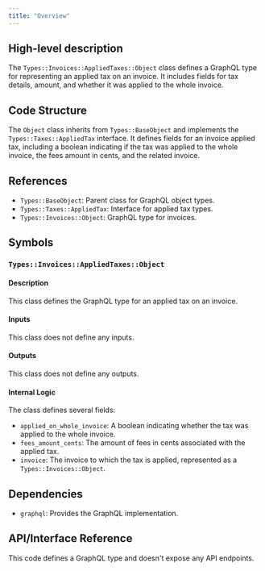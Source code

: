 ```yaml
---
title: "Overview"
---
```


## High-level description
The `Types::Invoices::AppliedTaxes::Object` class defines a GraphQL type for representing an applied tax on an invoice. It includes fields for tax details, amount, and whether it was applied to the whole invoice.

## Code Structure
The `Object` class inherits from `Types::BaseObject` and implements the `Types::Taxes::AppliedTax` interface. It defines fields for an invoice applied tax, including a boolean indicating if the tax was applied to the whole invoice, the fees amount in cents, and the related invoice.

## References
- `Types::BaseObject`: Parent class for GraphQL object types.
- `Types::Taxes::AppliedTax`: Interface for applied tax types.
- `Types::Invoices::Object`: GraphQL type for invoices.

## Symbols

### `Types::Invoices::AppliedTaxes::Object`
#### Description
This class defines the GraphQL type for an applied tax on an invoice.

#### Inputs
This class does not define any inputs.

#### Outputs
This class does not define any outputs.

#### Internal Logic
The class defines several fields:
- `applied_on_whole_invoice`: A boolean indicating whether the tax was applied to the whole invoice.
- `fees_amount_cents`: The amount of fees in cents associated with the applied tax.
- `invoice`: The invoice to which the tax is applied, represented as a `Types::Invoices::Object`.

## Dependencies
- `graphql`: Provides the GraphQL implementation.

## API/Interface Reference
This code defines a GraphQL type and doesn't expose any API endpoints.
